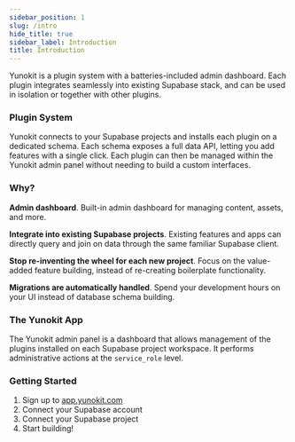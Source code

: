 ```yaml
---
sidebar_position: 1
slug: /intro
hide_title: true
sidebar_label: Introduction
title: Introduction
---
```


Yunokit is a plugin system with a batteries-included admin dashboard. Each plugin integrates seamlessly into existing Supabase stack, and can be used in isolation or together with other plugins.

### Plugin System

Yunokit connects to your Supabase projects and installs each plugin on a dedicated schema. Each schema exposes a full data API, letting you add features with a single click. Each plugin can then be managed within the Yunokit admin panel without needing to build a custom interfaces.

### Why?

**Admin dashboard**. Built-in admin dashboard for managing content, assets, and more.

**Integrate into existing Supabase projects**. Existing features and apps can directly query and join on data through the same familiar Supabase client.

**Stop re-inventing the wheel for each new project**. Focus on the value-added feature building, instead of re-creating boilerplate functionality.

**Migrations are automatically handled**. Spend your development hours on your UI instead of database schema building.

### The Yunokit App

The Yunokit admin panel is a dashboard that allows management of the plugins installed on each Supabase project workspace. It performs administrative actions at the `service_role` level.

### Getting Started

1. Sign up to [app.yunokit.com](https://app.yunokit.com)
2. Connect your Supabase account
3. Connect your Supabase project
4. Start building!
